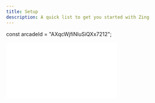```yaml
---
title: Setup
description: A quick list to get you started with Zing
---
```



const arcadeId = "AXqcWjfiNluSiQXx7212";

<div style={{ position: "relative", paddingBottom: "calc(48.096632503660324% + 41px)", height: 0 }}>
  <iframe src={`https://demo.arcade.software/${arcadeId}?embed`} frameBorder={0} loading="lazy" allowFullScreen style={{ position: "absolute", top: 0, left: 0, width: "100%", height: "100%" }} />
</div>


## Checklist

Here are some important steps for you to set up your account and get started.

- **Log in** - Log in to the Console with your credentials.

  > If you don't have an account and would like to get access, request for it [here](https://tally.so/r/mKpkWV).

- **Update your webhook** - Update your live webhook URL so you can receive and process event updates in real time.
- **Copy your widget link** - Copy your link from the Console and share it with users to connect dummy accounts in sandbox mode and real accounts in development mode.
- **Access your API Keys** - You will need your keys to make requests to fetch data on the accounts that you have connected in any environment.
- **Make your first request** - Make your first request in the sandbox mode to fetch test data and then move to the development environment to fetch real data and complete your integration.
- **Request to go live** - When you are done integrating and testing, head to the [Environments](https://console.zingfi.co/environments) tab and request to go live.

